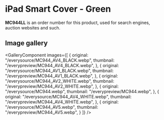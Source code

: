 
# iPad Smart Cover - Green

<Callout type='info' emoji='👉🏻'>**MC944LL** is an order number for this product, used for search engines, auction websites and such.</Callout>

## Image gallery

<GalleryComponent
    images={[
      {
        original: "/everysource/MC944_AV4_BLACK.webp",
        thumbnail: "/everypreview/MC944_AV4_BLACK.webp",
      },
      {
        original: "/everysource/MC944_AV1_BLACK.webp",
        thumbnail: "/everypreview/MC944_AV1_BLACK.webp",
      },
      {
        original: "/everysource/MC944_AV2_WHITE.webp",
        thumbnail: "/everypreview/MC944_AV2_WHITE.webp",
      },
      {
        original: "/everysource/MC944.webp",
        thumbnail: "/everypreview/MC944.webp",
      },
      {
        original: "/everysource/MC944_AV4_WHITE.webp",
        thumbnail: "/everypreview/MC944_AV4_WHITE.webp",
      },
      {
        original: "/everysource/MC944_AV5.webp",
        thumbnail: "/everypreview/MC944_AV5.webp",
      }
    ]}
  />
